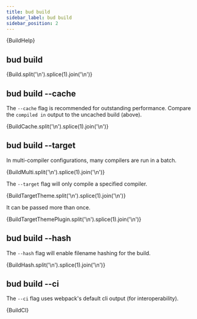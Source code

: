 ```yaml
---
title: bud build
sidebar_label: bud build
sidebar_position: 2
---
```



<CodeBlock title='$ yarn bud build --help'>{BuildHelp}</CodeBlock>

## bud build

<CodeBlock title='$ yarn bud build'>{Build.split('\n').splice(1).join('\n')}</CodeBlock>

## bud build --cache

The `--cache` flag is recommended for outstanding performance. Compare the `compiled in` output to the uncached build (above).

<CodeBlock title='$ yarn bud build --cache' highlight={6}>{BuildCache.split('\n').splice(1).join('\n')}</CodeBlock>

## bud build --target

In multi-compiler configurations, many compilers are run in a batch.

<CodeBlock title='$ yarn bud build'>{BuildMulti.split('\n').splice(1).join('\n')}</CodeBlock>

The `--target` flag will only compile a specified compiler.

<CodeBlock title='$ yarn bud build --target theme'>{BuildTargetTheme.split('\n').splice(1).join('\n')}</CodeBlock>

It can be passed more than once.

<CodeBlock title='$ yarn bud build --target theme --target plugin'>{BuildTargetThemePlugin.split('\n').splice(1).join('\n')}</CodeBlock>

## bud build --hash

The `--hash` flag will enable filename hashing for the build.

<CodeBlock title='$ yarn bud build --hash'>{BuildHash.split('\n').splice(1).join('\n')}</CodeBlock>

## bud build --ci

The `--ci` flag uses webpack's default cli output (for interoperability).

<CodeBlock title='$ yarn bud build --ci'>{BuildCI}</CodeBlock>
